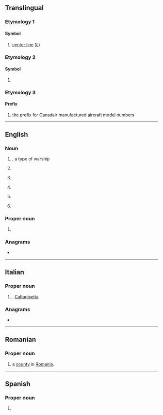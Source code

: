 {{also|Appendix:Variations of "cl"}}
==Translingual==

===Etymology 1===

====Symbol====
{{mul-symbol}}

# [[center line]] ([[℄]])

===Etymology 2===

====Symbol====
{{mul-symbol}}

# {{ISO 3166|1|2|Chile}}

===Etymology 3===

====Prefix====
{{head|mul|prefix}}

# {{lb|mul|aviation}} the prefix for Canadair manufactured aircraft model numbers

----

==English==

===Noun===
{{en-noun}}

# {{lb|en|US|navy}} {{initialism of|en|light cruiser|nodot=1}}, a type of warship
# {{lb|en|astronomy}} {{abbreviation of|en|cluster}}
# {{lb|en|aviation}} {{initialism of|en|lift coefficient}}
# {{lb|en|baseball}} {{abbreviation of|en|closer}}
# {{initialism of|en|containment level}}
# {{lb|en|computing|uncountable}} {{initialism of|en|computability logic}}

===Proper noun===
{{en-proper noun}}

# {{abbreviation of|en|Catalonia}}

===Anagrams===
* {{anagrams|en|a=cl|L/C|LC|l.c.|l/c|lc}}

----

==Italian==

===Proper noun===
{{it-proper noun}}

# {{abbreviation of|it|Caltanissetta|nodot=1}}, [[Caltanisetta]] {{gloss|Italian town in Sicilia}}

===Anagrams===
* {{anagrams|it|a=cl|LC}}

----

==Romanian==

===Proper noun===
{{head|ro|proper noun}}

# {{abbreviation of|ro|Călărași|dot=,}} a [[county]] in [[Romania]].

----

==Spanish==

===Proper noun===
{{head|es|proper noun}}

# {{abbr of|es|[[Colima]]}} {{gloss|Mexican state}}